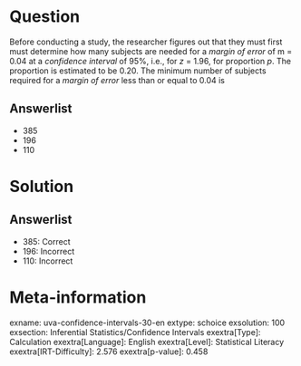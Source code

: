 Question
========

Before conducting a study, the researcher figures out that they must first must determine how many subjects are needed for a *margin of error* of m = 0.04 at a *confidence interval* of 95%, i.e., for *z*
= 1.96, for proportion *p*. The proportion is estimated to be 0.20. The minimum number of subjects required for a *margin of error* less than or equal to 0.04 is

Answerlist
----------

* 385
* 196
* 110

Solution
========

Answerlist
----------

* 385: Correct
* 196: Incorrect
* 110: Incorrect

Meta-information
================
exname: uva-confidence-intervals-30-en
extype: schoice
exsolution: 100
exsection: Inferential Statistics/Confidence Intervals
exextra[Type]: Calculation
exextra[Language]: English
exextra[Level]: Statistical Literacy
exextra[IRT-Difficulty]: 2.576
exextra[p-value]: 0.458
